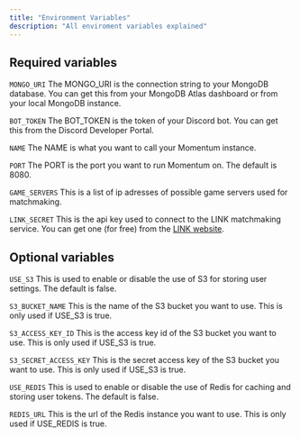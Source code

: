 ```yaml
---
title: "Environment Variables"
description: "All enviroment variables explained"
---
```


## Required variables

`MONGO_URI`
The MONGO_URI is the connection string to your MongoDB database. You can get this from your MongoDB Atlas dashboard or from your local MongoDB instance.

`BOT_TOKEN`
The BOT_TOKEN is the token of your Discord bot. You can get this from the Discord Developer Portal.

`NAME`
The NAME is what you want to call your Momentum instance.

`PORT`
The PORT is the port you want to run Momentum on. The default is 8080.

`GAME_SERVERS`
This is a list of ip adresses of possible game servers used for matchmaking.

`LINK_SECRET`
This is the api key used to connect to the LINK matchmaking service. You can get one (for free) from the [LINK website](https://link.nexusfn.net).

## Optional variables

`USE_S3`
This is used to enable or disable the use of S3 for storing user settings. The default is false.

`S3_BUCKET_NAME`
This is the name of the S3 bucket you want to use. This is only used if USE_S3 is true.

`S3_ACCESS_KEY_ID`
This is the access key id of the S3 bucket you want to use. This is only used if USE_S3 is true.

`S3_SECRET_ACCESS_KEY`
This is the secret access key of the S3 bucket you want to use. This is only used if USE_S3 is true.

`USE_REDIS`
This is used to enable or disable the use of Redis for caching and storing user tokens. The default is false.

`REDIS_URL`
This is the url of the Redis instance you want to use. This is only used if USE_REDIS is true.